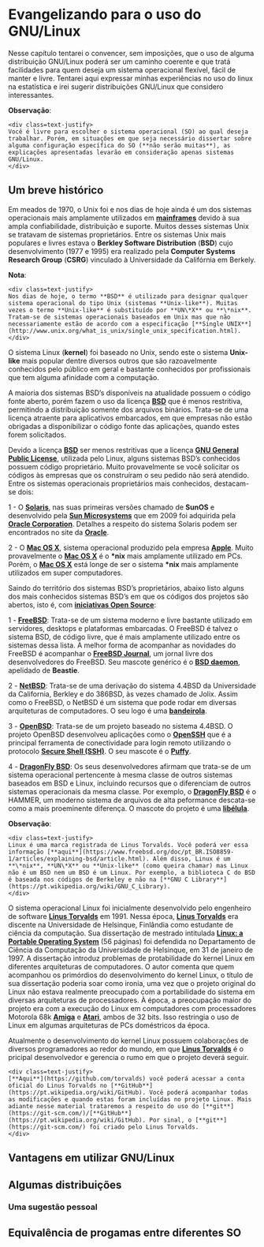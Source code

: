 # Evangelizando para o uso do GNU/Linux

Nesse capítulo tentarei o convencer, sem imposições, que o uso de alguma distribuição GNU/Linux poderá ser um caminho coerente e que tratá facilidades para quem deseja um sistema operacional flexível, fácil de manter e livre. Tentarei aqui expressar minhas experiências no uso do linux na estatística e irei sugerir distribuições GNU/Linux que considero interessantes.


**Observação**:

```block2
<div class=text-justify>
Você é livre para escolher o sistema operacional (SO) ao qual deseja trabalhar. Porém, em situações em que seja necessário dissertar sobre alguma configuração específica do SO (**não serão muitas**), as explicações apresentadas levarão em consideração apenas sistemas GNU/Linux.
</div>
```

## Um breve histórico

Em meados de 1970, o Unix foi e nos dias de hoje ainda é um dos sistemas operacionais mais amplamente utilizados em [**mainframes**](https://pt.wikipedia.org/wiki/Mainframe) devido à sua ampla confiabilidade, distribuição e suporte. Muitos desses sistemas Unix se tratavam de sistemas proprietários. Entre os sistemas Unix mais populares e livres estava o **Berkley Software Distribution** (**BSD**) cujo desenvolvimento (1977 e 1995) era realizado pela **Computer Systems Research Group** (**CSRG**) vinculado à Universidade da Califórnia em Berkely. 

**Nota**:

```block2
<div class=text-justify>
Nos dias de hoje, o termo **BSD** é utilizado para designar qualquer sistema operacional do tipo Unix (sistemas **Unix-like**). Muitas vezes o termo **Unix-like** é substituído por **UN\*X** ou **\*nix**. Tratam-se de sistemas operacionais baseados em Unix mas que não necessariamente estão de acordo com a especificação [**Single UNIX**](http://www.unix.org/what_is_unix/single_unix_specification.html).
</div>
```

O sistema Linux (**kernel**) foi baseado no Unix, sendo este o sistema  **Unix-like** mais popular dentre diversos outros que são razoavelmente conhecidos pelo público em geral e bastante conhecidos por profissionais que tem alguma afinidade com a computação.

A maioria dos sistemas BSD's disponíveis na atualidade possuem o código fonte aberto, porém fazem o uso da licença [**BSD**](https://opensource.org/licenses/bsd-license.html) que é menos restritiva, permitindo a distribuição somente dos arquivos binários. Trata-se de uma licença atraente para aplicativos embarcados, em que empresas não estão obrigadas a disponibilizar o código fonte das aplicações, quando estes forem solicitados. 

Devido a licença [**BSD**](https://opensource.org/licenses/bsd-license.html) ser menos restritivas que a licença [**GNU General Public License**](https://www.gnu.org/licenses/gpl-3.0.html), utilizada pelo Linux, alguns sistemas BSD's conhecidos possuem código proprietário. Muito provavelmente se você solicitar os códigos às empresas que os construíram o seu pedido não será atendido. Entre os sistemas operacionais proprietários mais conhecidos, destacam-se dois:

1 - O [**Solaris**](https://pt.wikipedia.org/wiki/Solaris), nas suas primeiras versões chamado de **SunOS** e desenvolvido pela [**Sun Microsystems**](https://pt.wikipedia.org/wiki/Sun_Microsystems) que em 2009 foi adquirida pela [**Oracle Corporation**](https://www.oracle.com/br/corporate/). Detalhes a respeito do sistema Solaris podem ser encontrados no site da [**Oracle**](https://www.oracle.com/solaris/).
    
2 - O [**Mac OS X**](https://www.apple.com/macos/server/), sistema operacional produzido pela empresa [**Apple**](https://www.apple.com/). Muito provavelmente o [**Mac OS X**](https://www.apple.com/macos/server/) é o **\*nix** mais amplamente utilizado em PCs. Porém, o [**Mac OS X**](https://www.apple.com/macos/server/) está longe de ser o sistema **\*nix** mais amplamente utilizados em super computadores.

Saindo do território dos sistemas BSD's proprietários, abaixo listo alguns dos mais conhecidos sistemas BSD's em que os códigos dos projetos são abertos, isto é, com [**iniciativas Open Source**](https://opensource.org/):

1 - [**FreeBSD**](https://www.freebsd.org/): Trata-se de um sistema moderno e livre bastante utilizado em servidores, desktops e plataformas embarcadas. O FreeBSD é talvez o sistema BSD, de código livre, que é mais amplamente utilizado entre os sistemas dessa lista. A melhor forma de acompanhar as novidades do FreeBSD é acompanhar o [**FreeBSD Journal**](https://www.freebsdfoundation.org/journal/), um jornal livre dos desenvolvedores do FreeBSD. Seu mascote genérico é o [**BSD daemon**](https://en.wikipedia.org/wiki/BSD_Daemon), apelidado de **Beastie**.  

2 - [**NetBSD**](https://www.netbsd.org/): Trata-se de uma derivação do sistema 4.4BSD da Universidade da California, Berkley e do 386BSD, às vezes chamado de Jolix. Assim como o FreeBSD, o NetBSD é um sistema que pode rodar em diversas arquiteturas de computadores. O seu logo é uma [**bandeirola**](https://www.netbsd.org/gallery/logos.html).

3 - [**OpenBSD**](https://www.openbsd.org/): Trata-se de um projeto baseado no sistema 4.4BSD. O projeto OpenBSD desenvolveu aplicações como o [**OpenSSH**](https://www.openssh.com/) que é a principal ferramenta de conectividade para login remoto utilizando o protocolo [**Secure Shell (SSH)**]("https://pt.wikipedia.org/wiki/Secure_Shell"). O seu mascote é o [**Puffy**](https://en.wikipedia.org/wiki/OpenBSD).

4 - [**DragonFly BSD**](https://www.dragonflybsd.org/): Os seus desenvolvedores afirmam que trata-se de um sistema operacional pertencente à mesma classe de outros sistemas baseados em BSD e Linux, incluindo recursos que o diferenciam de outros sistemas operacionais da mesma classe. Por exemplo, o [**DragonFly BSD**](https://www.dragonflybsd.org/) é o HAMMER, um moderno sistema de arquivos de alta peformance descata-se como a mais proeminente diferença. O mascote do projeto é uma [**libélula**](https://www.dragonflybsd.org/images/).

**Observação**:

```block2
<div class=text-justify>
Linux é uma marca registrada de Linus Torvalds. Você poderá ver essa informação [**aqui**](https://www.freebsd.org/doc/pt_BR.ISO8859-1/articles/explaining-bsd/article.html). Além disso, Linux é um **\*nix**, **UN\*X** ou **Unix-like** (como queira chamar) mas Linux não é um BSD nem um BSD é um Linux. Por exemplo, a biblioteca C do BSD é baseada nos códigos de Berkeley e não na [**GNU C Library**](https://pt.wikipedia.org/wiki/GNU_C_Library).
</div>
```

O sistema operacional Linux foi inicialmente desenvolvido pelo engenheiro de software [**Linus Torvalds**](https://github.com/torvalds) em 1991. Nessa época, [**Linus Torvalds**](https://github.com/torvalds) era discente na Universidade de Helsinque, Finlândia como estudante de ciência da computação. Sua dissertação de mestrado intitulada [**Linux: a Portable Operating System**](https://www.cs.helsinki.fi/u/kutvonen/index_files/linus.pdf) (56 páginas) foi defendida no Departamento de Ciência da Computação da Universidade de Helsinque, em 31 de janeiro de 1997. A dissertação introduz problemas de protabilidade do kernel Linux em diferentes arquiteturas de computadores. O autor comenta que quem acompanhou os primórdios do desenvolvimento do kernel Linux, o título de sua dissertação poderia soar como ironia, uma vez que o projeto original do Linux não estava realmente preocupado com a portabilidade do sistema em diversas arquiteturas de processadores. À época, a preocupação maior do projeto era com a execução do Linux em computadores com processadores Motorola 68k [**Amiga**](https://pt.wikipedia.org/wiki/Amiga) e [**Atari**](https://pt.wikipedia.org/wiki/Motorola_680x0), ambos de 32 bits. Isso restringia o uso de Linux em algumas arquiteturas de PCs doméstricos da época.


Atualmente o desenvolvimento do kernel Linux possuem colaborações de diversos programadores ao redor do mundo, em que [**Linus Torvalds**](https://github.com/torvalds) é o pricipal desenvolvedor e gerencia o rumo em que o projeto deverá seguir.

```block2
<div class=text-justify>
[**Aqui**](https://github.com/torvalds) você poderá acessar a conta oficial do Linus Torvalds no [**GitHub**](https://pt.wikipedia.org/wiki/GitHub). Você poderá acompanhar todas as modificações e quando estas foram incluídas no projeto Linux. Mais adiante nesse material trataremos a respeito do uso do [**git**](https://git-scm.com/)/[**GitHub**](https://pt.wikipedia.org/wiki/GitHub). Por sinal, o [**git**](https://git-scm.com/) foi criado pelo Linus Torvalds.
</div>
```




## Vantagens em utilizar GNU/Linux

## Algumas distribuições

### Uma sugestão pessoal

## Equivalência de progamas entre diferentes SO

